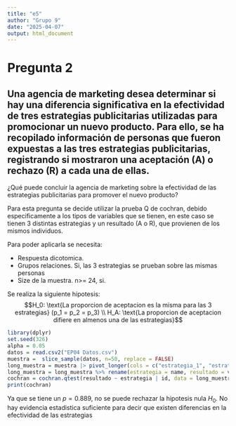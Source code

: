 ```yaml
---
title: "e5"
author: "Grupo 9"
date: "2025-04-07"
output: html_document
---
```





# Pregunta 2

## Una agencia de marketing desea determinar si hay una diferencia significativa en la efectividad de tres estrategias publicitarias utilizadas para promocionar un nuevo producto. Para ello, se ha recopilado información de personas que fueron expuestas a las tres estrategias publicitarias, registrando si mostraron una aceptación (A) o rechazo (R) a cada una de ellas.
¿Qué puede concluir la agencia de marketing sobre la efectividad de las estrategias publicitarias para promover el nuevo producto?


Para esta pregunta se decide utilizar la prueba Q de cochran, debido especificamente a los tipos de variables que se tienen, en este caso se tienen 3 distintas estrategias y un resultado (A o R), que provienen de los mismos individuos.

Para poder aplicarla se necesita:

- Respuesta dicotomica.
- Grupos relaciones. Si, las 3 estrategias se prueban sobre las mismas personas
- Size de la muestra. n>= 24, si.


Se realiza la siguiente hipotesis:
$$H_0: \text{La proporcion de aceptacion es la misma para las 3 estrategias} (p_1 = p_2 = p_3) \\ H_A: \text{La proporcion de aceptacion difiere en almenos una de las estrategias}$$
```r
library(dplyr)
set.seed(326)
alpha = 0.05
datos = read.csv2("EP04 Datos.csv")
muestra =  slice_sample(datos, n=50, replace = FALSE)
long_muestra = muestra |> pivot_longer(cols = c("estrategia_1", "estrategia_2", "estrategia_3"))
long_muestra = long_muestra %>% rename(estrategia = name, resultado = value)
cochran = cochran.qtest(resultado ~ estrategia | id, data = long_muestra, alpha = alpha)
print(cochran)
```
Ya que se tiene un $p = 0.889$, no se puede rechazar la hipotesis nula $H_0$. No hay evidencia estadistica suficiente para decir que existen diferencias en la efectividad de las estrategias